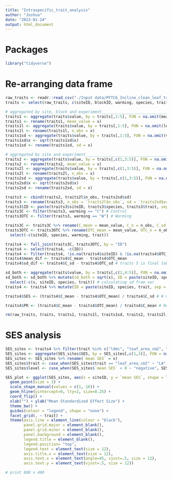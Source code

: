```yaml
---
title: "Intraspecific_trait_analysis"
author: "Joshua"
date: "2023-01-24"
output: html_document
---
```


# Packages
```r
library("tidyverse")
```

# Re-arranging data frame
```r
raw_traits <- readr::read_csv("./Input data/PFTC6_Incline_clean_leaf_traits_2022.csv", guess_max = Inf)
traits <- select(raw_traits, c(siteID, blockID, warming, species, trait, value)) %>% na.omit() # one sample removed: DLL3549

# aggregated by site, block and experiment____________________________________________________________________________
traits1 <- aggregate(traits$value, by = traits[,1:5], FUN = na.omit(mean))
traits1 <- rename(traits1, mean_value = x)
traits1l <- aggregate(traits$value, by = traits[,1:5], FUN = na.omit(length))
traits1l <- rename(traits1l, n_obs = x)
traits1sd <- aggregate(traits$value, by = traits[,1:5], FUN = na.omit(var)) # defaults to sample variance, not population variance
traits1sd$x <- sqrt(traits1sd$x)
traits1sd <- rename(traits1sd, sd = x)

# aggregated by site and experiment__________________________________________________________________________________
traits2 <- aggregate(traits$value, by = traits[,c(1,3:5)], FUN = na.omit(mean))
traits2 <- rename(traits2, mean_value = x)
traits2l <- aggregate(traits$value, by = traits[,c(1,3:5)], FUN = na.omit(length))
traits2l <- rename(traits2l, n_obs = x)
traits2sd <- aggregate(traits$value, by = traits[,c(1,3:5)], FUN = na.omit(var)) # defaults to sample variance, not population variance
traits2sd$x <- sqrt(traits2sd$x)
traits2sd <- rename(traits2sd, sd = x)

traits3 <- cbind(traits2, traits2l$n_obs, traits2sd$sd)
traits3 <- rename(traits3, n_obs = `traits2l$n_obs`, sd = `traits2sd$sd`)
traits3$ID <- paste(traits3$siteID, traits3$species, traits3$trait, sep = "_")
traits3C <- filter(traits3, warming == "C") # Control
traits3OTC <- filter(traits3, warming == "W") # Warming

traits3C <- traits3C %>% rename(C_mean = mean_value, C_n = n_obs, C_sd = sd) %>% select(-c(warming))
traits3OTC <- traits3OTC %>% rename(OTC_mean = mean_value, OTC_n = n_obs, OTC_sd = sd) %>%
  select(-c(siteID, species, warming, trait))

traits4 <- full_join(traits3C, traits3OTC, by = "ID")
traits4 <- select(traits4, -c(ID))
traits4 <- filter(traits4, !is.na(traits4$siteID) & !is.na(traits4$OTC_mean))
traits4$mean_dif <- traits4$C_mean - traits4$OTC_mean
traits4$sd_dif <- traits4$C_sd - traits4$OTC_sd # traits 5 is final table

sd_both <- aggregate(traits$value, by = traits[,c(1,4:5)], FUN = na.omit(var)) #standard deviation of both warmed and un-warmed individuals for each site, species and trait
sd_both <- sd_both %>% mutate(sd_both = sqrt(x), ID = paste(siteID, species, trait, sep = " ")) %>%
  select(-c(x, siteID, species, trait)) # calculating sd from var
traits4 <- traits4 %>% mutate(ID = paste(siteID, species, trait, sep = " ")) %>% left_join(sd_both, by = "ID") %>% select(-c(ID))

traits4$SES <- (traits4$C_mean - traits4$OTC_mean) / traits4$C_sd # # Cohen's d: mean(group a) - mean(group b) divided by standard deviation of both OR sd of control group. In that case, Carex capilaris in Gudmedalen lost

traits4$PR <- (traits4$C_mean - traits4$OTC_mean) / traits4$C_mean # Relative Distance Plasticity Index: shows the factor by which the trait value in the OTC increased or decrease, in comparison to the control plot

rm(raw_traits, traits, traits1, traits1l, traits1sd, traits2, traits2l, traits2sd, traits3, traits3C, traits3OTC, sd_both)
```

# SES analysis
```r
SES_sites <- traits4 %>% filter(trait %in% c("ldmc", "leaf_area_cm2", "leaf_thickness_mm", "plant_height_cm", "sla_cm2_g")) %>% select(c(1:3,5,8,13)) %>% filter(SES > -5 & SES < 5)
SES_sites <- aggregate(SES_sites$SES, by = SES_sites[,c(1,3)], FUN = na.omit(mean))
SES_sites <- SES_sites %>% rename(`mean SES` = x)
SES_sites$trait <- case_when(SES_sites$trait == "leaf_area_cm2" ~ "LA", SES_sites$trait == "leaf_thickness_mm" ~ "LTH", SES_sites$trait == "sla_cm2_g" ~ "SLA", SES_sites$trait == "plant_height_cm" ~ "H", SES_sites$trait == "ldmc" ~ "LDMC")
SES_sites$level <- case_when(SES_sites$`mean SES` < 0 ~ "negative", SES_sites$`mean SES` > 0 ~ "positive")

SES_plot <- ggplot(SES_sites, aes(x = siteID, y = `mean SES`, shape = level)) +  
  geom_point(size = 3) +
  scale_shape_manual(values = c(1, 16)) +
  geom_hline(yintercept=0, lty=2, size=0.25) +
  coord_flip() +
  xlab("") + ylab("Mean Standardized Effect Size") +
  theme_bw() +
  guides(colour = "legend", shape = "none") +
  facet_grid(. ~ trait) +
  theme(axis.line = element_line(colour = "black"),
        panel.grid.major = element_blank(),
        panel.grid.minor = element_blank(),
        panel.background = element_blank(),
        legend.title = element_blank(),
        legend.position= "top",
        legend.text = element_text(size = 12),
        axis.title.x = element_text(size = 12),
        axis.text.x = element_text(angle=45, vjust=.5, size = 12),
        axis.text.y = element_text(vjust=.5, size = 12))

# print 800 x 400
```
